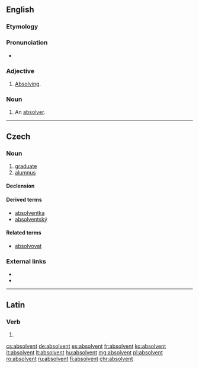 {{also|Absolvent}}
==English==

===Etymology===
{{etyl|la|en}} {{lena}} {{term|absolvens|lang=la}}

===Pronunciation===
* {{a|US}} {{IPA|/æbˈzɑlv.n̩t/|/əbˈzɑlv.n̩t/|/æbˈsɑlv.n̩t/|/əbˈsɑlv.n̩t/|lang=en}}

===Adjective===
{{en-adj}}

# {{context|rare|lang=en}} [[absolving|Absolving]].
#: {{rfquotek|Carlyle}}

===Noun===
{{en-noun}}

# {{context|rare|lang=en}} An [[absolver]].

----

==Czech==

===Noun===
{{cs-noun|g=m}}

# [[graduate]] {{gloss|from a university}}
# [[alumnus]] {{gloss|graduate of an educational institution}}

====Declension====
{{cs-decl-noun-auto|ma|absolve|n|t}}

====Derived terms====
* [[absolventka]]
* [[absolventský]]

====Related terms====
* [[absolvovat]]

===External links===
* {{R:PSJC}}
* {{R:SSJC}}

----

==Latin==

===Verb===
{{la-verb-form|absolvent}}

# {{inflection of|absolvō||3|p|futr|actv|indc|lang=la}}

[[cs:absolvent]]
[[de:absolvent]]
[[es:absolvent]]
[[fr:absolvent]]
[[ko:absolvent]]
[[it:absolvent]]
[[lt:absolvent]]
[[hu:absolvent]]
[[mg:absolvent]]
[[pl:absolvent]]
[[ro:absolvent]]
[[ru:absolvent]]
[[fi:absolvent]]
[[chr:absolvent]]